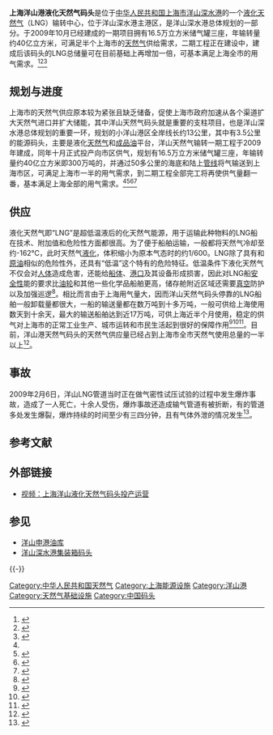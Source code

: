 {{noteTA
|G1 = 單位
}}
{{Infobox
|name         = Infobox
|bodystyle    = 
|title        = 上海洋山港液化天然气码头
|titlestyle   = 
|image        = [[File:洋山深水港LNG储罐.JPG|200px]]
|imagestyle   = 
|caption      = 洋山LNG储罐
|captionstyle = 
|headerstyle  = background:#ccf;
|labelstyle   = background:#ddf;
|datastyle    = 
|header1 = 区域位置
|label1  = 
|data1   = 
|header2 = 
|label2  = 
|data2   = 
|header3 =
|label3  = 
|data3   = [[洋山港|洋山港]]主港区
|header4 = 年输转能力
|label4  = 
|data4   = 
|header5 =
|label5  = 
|data5   = 约40亿立方米
|label6  = 
|data6   = 
|label7  = 
|data7   = 
|header8 = 储罐数量
|label8  = 
|data8   = 
|label9  = 
|data9   = 当前为16.5万立方米储气罐3座
|header10 = 投产日期
|label10  = 
|data11   = 2009年10月至今
|header12 = 决策规划
|label12  = 
|data13   = 
|data13   = [[习近平|习近平]]、[[陈良宇|陈良宇]]<ref>{{cite web| url=http://www.sh.xinhuanet.com/2003-07/14/content_705735.htm| title=陈良宇习近平为东海大桥揭牌 洋山港建世界一流工程| publisher=新华网--上海频道| date=2003-07-14| accessdate=2013-11-27| deadurl=yes| archiveurl=https://web.archive.org/web/20150924101002/http://www.sh.xinhuanet.com/2003-07/14/content_705735.htm| archivedate=2015-09-24}}</ref><ref>{{cite web | url=http://news.sina.com.cn/c/2005-12-11/14417680228s.shtml | title=上海洋山深水港开港 | publisher=金羊网-羊城晚 | date=2005年12月11日 | accessdate=2013-11-27 | author=晓健 | archive-date=2019-06-04 | archive-url=https://web.archive.org/web/20190604095320/http://news.sina.com.cn/c/2005-12-11/14417680228s.shtml | dead-url=no }}</ref>
}}

'''上海洋山港液化天然气码头'''是位于[[中华人民共和国|中华人民共和国]][[上海市|上海市]][[洋山深水港|洋山深水港]]的一个[[液化天然气|液化天然气]]（LNG）输转中心，位于洋山深水港主港区，是洋山深水港总体规划的一部分。于2009年10月已经建成的一期项目拥有16.5万立方米储气罐三座，年输转量约40亿立方米，可满足半个上海市的[[天然气|天然气]]供给需求，二期工程正在建设中，建成后该码头的LNG总储量可在目前基础上再增加一倍，可基本满足上海全市的用气需求。<ref name="yiqitouruyuny">{{cite web | url=http://www.chinanews.com/cj/cj-cyzh/news/2009/10-25/1929211.shtml | title=上海洋山港液化天然气码头投产运营 | publisher=中国新闻网 | date=2009年10月25日 | accessdate=2013-11-27 | author=齐彬 | archive-date=2019-06-05 | archive-url=https://web.archive.org/web/20190605024917/http://www.chinanews.com/cj/cj-cyzh/news/2009/10-25/1929211.shtml | dead-url=no }}</ref><ref>{{cite web | url=http://www.ccin.com.cn/ccin/news/2009/02/17/66234.shtml | title=洋山港液化天然气项目本月试运行 | publisher=中国化工报 | date=2009-02-17 | accessdate=2013-11-27 | author=王东 | archive-url=https://web.archive.org/web/20131203001331/http://www.ccin.com.cn/ccin/news/2009/02/17/66234.shtml | archive-date=2013-12-03 | dead-url=yes }}</ref><ref>{{cite web| url=http://www.shengsi.gov.cn/_shengsi/gkgh/5452.htm| title=洋山港区总体规划| publisher=嵊泗网| date=2011-11-03| accessdate=2013-11-27| deadurl=yes| archiveurl=https://web.archive.org/web/20131202222438/http://www.shengsi.gov.cn/_shengsi/gkgh/5452.htm| archivedate=2013-12-02| df=}}</ref>

==规划与进度==
上海市的天然气供应原本较为紧张且缺乏储备，促使上海市政府加速从各个渠道扩大天然气进口并扩大储能，其中洋山天然气码头就是重要的支柱项目，也是洋山深水港总体规划的重要一环，规划的小洋山港区全岸线长约13公里，其中有3.5公里的能源码头，主要是液化[[天然气|天然气]]和[[成品油|成品油]]平台，洋山天然气输转一期工程于2009年建成，同年十月正式投产向市区供气，规划有16.5万立方米储气罐三座，年输转量约40亿立方米即300万吨的，并通过50多公里的海底和陆上[[管道|管线]]将气输送到上海市区，可满足上海市一半的用气需求，到二期工程全部完工将再使供气量翻一番，基本满足上海全部的用气需求。<ref name="yiqitouruyuny" /><ref name="zonggonghui">{{cite web | url=http://shwomen.eastday.com/renda/node6797/node6805/userobject1ai1289781.html | title=洋山将建大型液化天然气接收站 | publisher=劳动报 | date=司徒任远 | accessdate=2013-11-27 | archive-url=https://web.archive.org/web/20131203155428/http://shwomen.eastday.com/renda/node6797/node6805/userobject1ai1289781.html | archive-date=2013-12-03 | dead-url=yes }}</ref><ref name="jinshuqu">{{cite web | url=http://news.qq.com/a/20081124/002056.htm | title=洋山天然气明年进上海市区 | publisher=新民晚报 | date=2008年11月24日 | accessdate=2013-11-27 | author=金志刚 | archive-date=2013-12-02 | archive-url=https://web.archive.org/web/20131202235514/http://news.qq.com/a/20081124/002056.htm | dead-url=no }}</ref><ref>{{cite web | url=http://www.china.com.cn/economic/txt/2007-06/07/content_8354759.htm | title=天然气供应紧张 上海加速扩建LNG | publisher=第一财经日报 | accessdate=2013-11-27 | author=2007-06-07 | archive-date=2018-10-03 | archive-url=https://web.archive.org/web/20181003112117/http://www.china.com.cn/economic/txt/2007-06/07/content_8354759.htm | dead-url=no }}</ref>

==供应==
液化天然气即“LNG”是超低温液后的化天然气能源，用于运输此种物料的LNG船在技术、附加值和危险性方面都很高。为了便于船舶运输，一般都将天然气冷却至约-162℃，此时天然气[[液化|液化]]，体积缩小为原本气态时的约1/600。LNG除了具有和[[原油|原油]]相似的危险性外，还具有“低温”这个特有的危险特征。低温条件下液化天然气不仅会对[[人体|人体]]造成危害，还能给[[船|船体]]、[[港口|港口]]及其设备形成损害，因此对LNG船[[安全|安全性]]能的要求比[[油轮|油轮]]和其他一些化学品船舶更高，储存舱附近区域还需要[[真空|真空]]防护以及加强巡逻<ref name="diyisou">{{cite web | url=http://info.jctrans.com/news/hyxw/20091012808581.shtml | title=洋山港迎来第一艘液化天然气专运船舶 | publisher=人民网上海频道 | date=2009-10-12 | accessdate=2013-11-27 | archive-date=2018-10-01 | archive-url=https://web.archive.org/web/20181001002756/http://info.jctrans.com/news/hyxw/20091012808581.shtml | dead-url=no }}</ref>。相比而言由于上海用气量大，因而洋山天然气码头停靠的LNG船舶一般卸载量都很大，一船的输送量都在数万吨到十多万吨，一般可供给上海使用数天到十余天，最大的输送船舶达到近17万吨，可供上海近半个月使用，稳定的供气对上海市的正常工业生产、城市运转和市民生活起到很好的保障作用<ref name="tiantain">{{cite web | url=http://roll.sohu.com/20130206/n365743288.shtml | title=洋山开“真空通道”保障天然气供应 | publisher=天天新报 | date=2013年2月6日 | accessdate=2013-11-27 | archive-date=2019-06-10 | archive-url=https://web.archive.org/web/20190610175614/http://roll.sohu.com/20130206/n365743288.shtml | dead-url=no }}</ref><ref name="16.9wan">{{cite web | url=http://finance.ifeng.com/roll/20110119/3235893.shtml | title=１６．９万立方液化天然气抵达上海 | publisher=上海商报 | date=2011年1月19日 | accessdate=2013-11-27 | archive-date=2019-06-03 | archive-url=https://web.archive.org/web/20190603193936/http://finance.ifeng.com/roll/20110119/3235893.shtml | dead-url=no }}</ref><ref>{{cite web | url=http://news.163.com/09/1122/09/5ONBH7C7000120GR.html | title=13万方液化天然气送至洋山 | publisher=文汇报(上海) | date=2009-11-22 | accessdate=2013-11-27 | author=何连弟;李强 | archive-url=https://web.archive.org/web/20131203011240/http://news.163.com/09/1122/09/5ONBH7C7000120GR.html | archive-date=2013-12-03 | dead-url=yes }}</ref>。目前，洋山港天然气码头的天然气供应量已经占到上海市全市天然气使用总量的一半以上<ref>{{cite web| url=http://www.moc.gov.cn/zhuzhan/jiaotongxinwen/difangxinwen/200911/t20091127_638635.html| title=上海：天然气六成自洋山港区上岸| publisher=《[[中国交通报|中国交通报]]》| date=2009年11月27日| accessdate=2013-11-27| deadurl=yes| archiveurl=https://web.archive.org/web/20131202233746/http://www.moc.gov.cn/zhuzhan/jiaotongxinwen/difangxinwen/200911/t20091127_638635.html| archivedate=2013年12月2日}}</ref>。

== 事故 ==
2009年2月6日，洋山LNG管道当时正在做气密性试压试验的过程中发生爆炸事故，造成了一人死亡，十余人受伤，爆炸事故还造成输气管道有被折断，有的管道多处发生爆裂，爆炸持续的时间至少有三四分钟，且有气体外泄的情况发生<ref>{{cite web |url = http://sh.xinmin.cn/tufa/2009/02/07/1584216.html |title = 洋山港LNG项目工地昨管道爆裂 致1死10余伤(图) |publisher = [[东方早报|东方早报]] |date = 2009-02-07 |accessdate = 2013-11-27 |author = 储静伟、顾文剑、藏鸣 |deadurl = yes |archiveurl = https://web.archive.org/web/20160304130839/http://sh.xinmin.cn/tufa/2009/02/07/1584216.html |archivedate = 2016-03-04 }}</ref>。

== 参考文献==
{{Reflist|2}}

== 外部链接 ==
* [http://tv.sohu.com/20091026/n267739841.shtml 视频：上海洋山液化天然气码头投产运营]{{Wayback|url=http://tv.sohu.com/20091026/n267739841.shtml |date=20190606142614 }}

== 参见 ==
* [[洋山申港油库|洋山申港油库]]
* [[洋山深水港集装箱码头|洋山深水港集装箱码头]]

{{-}}
{{洋山深水港}}
[[Category:中华人民共和国天然气|Category:中华人民共和国天然气]]
[[Category:上海能源设施|Category:上海能源设施]]
[[Category:洋山港|Category:洋山港]]
[[Category:天然气基础设施|Category:天然气基础设施]]
[[Category:中国码头|Category:中国码头]]